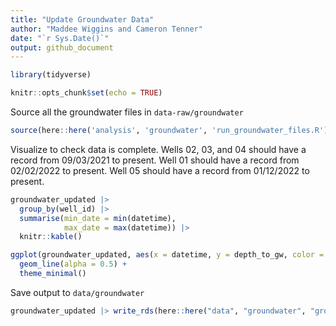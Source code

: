 ```yaml
---
title: "Update Groundwater Data"
author: "Maddee Wiggins and Cameron Tenner"
date: "`r Sys.Date()`"
output: github_document
---
```


```r
library(tidyverse)

knitr::opts_chunk$set(echo = TRUE)
```

Source all the groundwater files in `data-raw/groundwater`

```r
source(here::here('analysis', 'groundwater', 'run_groundwater_files.R'))
```

Visualize to check data is complete. Wells 02, 03, and 04 should have a record from 09/03/2021 to present. Well 01 should have a record from 02/02/2022 to present. Well 05 should have a record from 01/12/2022 to present.

```r
groundwater_updated |> 
  group_by(well_id) |> 
  summarise(min_date = min(datetime),
            max_date = max(datetime)) |> 
  knitr::kable()
```

```r
ggplot(groundwater_updated, aes(x = datetime, y = depth_to_gw, color = well_id)) + 
  geom_line(alpha = 0.5) +
  theme_minimal()
```

Save output to `data/groundwater`

```r
groundwater_updated |> write_rds(here::here("data", "groundwater", "groundwater_merged.rds"))
```
